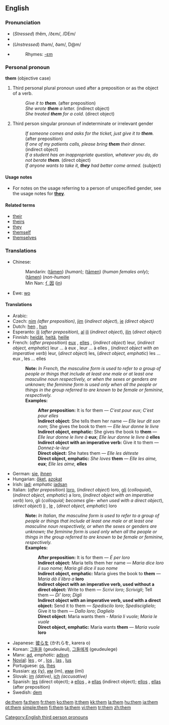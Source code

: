 {{wikipedia}}
==English==

{{rank|been|will|no|49|them|when|if|there}}

===Pronunciation===
*(''Stressed'') ''th''ĕm, /ðɛm/, /DEm/
*{{audio|en-us-them.ogg|Audio (US)}}
*(''Unstressed'') ''th''əm/, ðəm/, D@m/
*{{audio|en-us-them-unstressed.ogg|Audio (US) unstressed, in the phrase "see them"}}
*:Rhymes: [[Rhymes:English:-ɛm|-ɛm]]

{{rfc-header|Personal pronoun}}
===Personal pronoun===
'''them''' (objective case)

# Third personal plural pronoun used after a preposition or as the object of a verb.
#:''Give it to '''them'''.'' (after preposition)
#:''She wrote '''them''' a letter.'' (indirect object)
#:''She treated '''them''' for a cold.'' (direct object)
# Third person singular pronoun of indeterminate or irrelevant gender <!-- '''Usage note:'''' this usage is informal and is regarded as incorrect in written English by many style guides and usage commentators.-->
#:''If someone comes and asks for the ticket, just give it to '''them'''.'' (after preposition)
#:''If one of my patients calls, please bring '''them''' their dinner.'' (indirect object)
#:''If a student has an inappropriate question, whatever you do, do not berate '''them'''.'' (direct object)
#:''If anyone wants to take it, '''they''' had better come armed.'' (subject)

====Usage notes====
*For notes on the usage referring to a person of unspecified gender, see the usage notes for '''[[they]]'''.

====Related terms====
*[[their]]
*[[theirs]]
*[[they]]
*[[themself]]
*[[themselves]]

===Translations===
{{trans-top|Third personal plural pronoun used after a preposition or as the object of a verb}}
*Chinese:
*:Mandarin: {{zh-ts|他們|他们}} ([[tāmen]]) (''human''); {{zh-ts|她們|她们}} ([[tāmen]]) (''human females only''); {{zh-ts|它們|它们}} ([[tāmen]]) (''non-human'')
*:Min Nan: [[亻因]] ([[in]])
*Ewe: [[wo]]
{{trans-mid}}
{{trans-bottom}}

====Translations====
{{rfc-trans}}
*Arabic: {{ARchar|[[هم]]}} {{Unicode|(hum)}}
*Czech: [[nim]] ''(after preposition)'', [[jim]] (''indirect object''), [[je]] ''(direct object)''
*Dutch: [[hen]] {{f}}, [[hun]]
*Esperanto: [[ili]] (''after preposition''), [[al]] [[ili]] (''indirect object''), [[ili]]n (''direct object'')
*Finnish: [[heidät]], [[heitä]], [[heille]]
*French: (''after preposition'') [[eux]] {{m}}, [[elles]] {{f}}, (''indirect object'') leur, (''indirect object, emphatic'') leur ... à eux {{m}}, leur ... à elles {{f}}, (''indirect object with an imperative verb'') leur, (''direct object'') les, (''direct object, emphatic'') les ... eux {{m}}, les ... elles {{f}}
*:'''Note:''' ''In French, the masculine form is used to refer to a group of people or things that include at least one male or at least one masculine noun respectively, or when the sexes or genders are unknown; the feminine form is used only when all the people or things in the group referred to are known to be female or feminine, respectively.''
*:'''Examples:'''
*::'''After preposition:''' It is for them — ''C'est pour eux''; ''C’est pour elles''
*::'''Indirect object:''' She tells them her name — ''Elle leur dit son nom''; She gives the book to them — ''Elle leur donne le livre''
*::'''Indirect object, emphatic:''' She gives the book to '''them''' — ''Elle leur donne le livre à'' '''eux'''; ''Elle leur donne le livre à'' '''elles'''
*::'''Indirect object with an imperative verb:''' Give it to them — ''Donnez-le-leur''
*::'''Direct object:''' She hates them — ''Elle les déteste''
*::'''Direct object, emphatic:''' ''She loves'' '''them''' — ''Elle les aime,'' '''eux'''; ''Elle les aime,'' '''elles'''
*German: [[sie]], [[ihnen]]
*Hungarian: [[őket]], [[azokat]]
*Irish: [[iad]]; ''emphatic'' [[iadsan]]
*Italian: (''after preposition'') [[loro]], (''indirect object'') loro, [[gli]] (''colloquial''), (''indirect object, emphatic'') a loro, (''indirect object with an imperative verb'') loro, gli (''colloquial; becomes'' glie- ''when used with a direct object''), (''direct object'') [[li]] {{m}}, [[le#Italian|le]] {{f}}, (''direct object, emphatic'') loro
*:'''Note:''' ''In Italian, the masculine form is used to refer to a group of people or things that include at least one male or at least one masculine noun respectively, or when the sexes or genders are unknown; the feminine form is used only when all the people or things in the group referred to are known to be female or feminine, respectively.''
*:'''Examples:'''
*::'''After preposition:''' It is for them — ''É per loro''
*::'''Indirect object:''' Maria tells them her name — ''Maria dice loro il suo nome''; ''Maria gli dice il suo nome''
*::'''Indirect object, emphatic:''' Maria gives the book to '''them''' — ''Maria dà il libro a'' '''loro'''
*::'''Indirect object with an imperative verb, used without a direct object:''' Write to them — ''Scrivi loro''; ''Scrivigli''; Tell them — ''Di' loro''; ''Digli''
*::'''Indirect object with an imperative verb, used with a direct object:''' Send it to them — ''Spediscilo loro''; ''Spedisciglielo''; Give it to them — ''Dallo loro''; ''Daglielo''
*::'''Direct object:''' Maria wants them - ''Maria li vuole''; ''Maria le vuole''
*::'''Direct object, emphatic:''' Maria wants '''them''' — ''Maria vuole'' '''loro'''
*Japanese: [[彼らを]] (かれらを, karera o)
*Korean: [[그들을]] (geudeuleul), [[그들에게]] (geudeulege)
*Manx: [[ad#Manx|ad]], ''emphatic:'' [[adsyn]]
*[[Novial]]: [[les]] {{m}}, {{f}} or {{n}}, [[los]] {{m}}, [[las]] {{f}}, [[lus]] {{n}}
*Portuguese: [[os]], [[lhes]]
*Russian: [[их]] (iχ), [[им]] (im), [[ими]] (ími)
*Slovak: [[im#Slovak|im]] ''(dative)'', [[ich#Slovak|ich]] ''(accusative)''
*Spanish: [[les]] (direct object); a [[ellos]] {{m}}, a [[ellas]] {{f}} (indirect object); [[ellos]] {{m}}, [[ellas]] {{f}} (after preposition)
*Swedish: [[dem#Swedish|dem]]

[[Category:English third person pronouns]]

[[de:them]]
[[fa:them]]
[[fr:them]]
[[ko:them]]
[[it:them]]
[[kk:them]]
[[la:them]]
[[hu:them]]
[[ja:them]]
[[pt:them]]
[[simple:them]]
[[fi:them]]
[[ta:them]]
[[vi:them]]
[[tr:them]]
[[zh:them]]